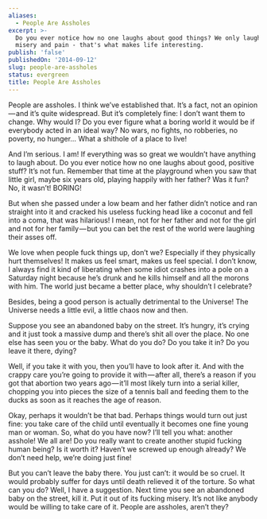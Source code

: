 ```yaml
---
aliases:
  - People Are Assholes
excerpt: >-
  Do you ever notice how no one laughs about good things? We only laugh at 
  misery and pain - that's what makes life interesting.
publish: 'false'
publishedOn: '2014-09-12'
slug: people-are-assholes
status: evergreen
title: People Are Assholes
---
```

People are assholes. I think we’ve established that. It’s a fact, not an opinion — and it’s quite widespread. But it’s completely fine: I don’t want them to change. Why would I? Do you ever figure what a boring world it would be if everybody acted in an ideal way? No wars, no fights, no robberies, no poverty, no hunger… What a shithole of a place to live!

And I’m serious. I am! If everything was so great we wouldn’t have anything to laugh about. Do you ever notice how no one laughs about good, positive stuff? It’s not fun. Remember that time at the playground when you saw that little girl, maybe six years old, playing happily with her father? Was it fun? No, it wasn’t! BORING!

But when she passed under a low beam and her father didn’t notice and ran straight into it and cracked his useless fucking head like a coconut and fell into a coma, that was hilarious! I mean, not for her father and not for the girl and not for her family — but you can bet the rest of the world were laughing their asses off.

We love when people fuck things up, don’t we? Especially if they physically hurt themselves! It makes us feel smart, makes us feel special. I don’t know, I always find it kind of liberating when some idiot crashes into a pole on a Saturday night because he’s drunk and he kills himself and all the morons with him. The world just became a better place, why shouldn’t I celebrate?

Besides, being a good person is actually detrimental to the Universe! The Universe needs a little evil, a little chaos now and then.

Suppose you see an abandoned baby on the street. It’s hungry, it’s crying and it just took a massive dump and there’s shit all over the place. No one else has seen you or the baby. What do you do? Do you take it in? Do you leave it there, dying?

Well, if you take it with you, then you’ll have to look after it. And with the crappy care you’re going to provide it with — after all, there’s a reason if you got that abortion two years ago — it’ll most likely turn into a serial killer, chopping you into pieces the size of a tennis ball and feeding them to the ducks as soon as it reaches the age of reason.

Okay, perhaps it wouldn’t be that bad. Perhaps things would turn out just fine: you take care of the child until eventually it becomes one fine young man or woman. So, what do you have now? I’ll tell you what: another asshole! We all are! Do you really want to create another stupid fucking human being? Is it worth it? Haven’t we screwed up enough already? We don’t need help, we’re doing just fine!

But you can’t leave the baby there. You just can’t: it would be so cruel. It would probably suffer for days until death relieved it of the torture. So what can you do? Well, I have a suggestion. Next time you see an abandoned baby on the street, kill it. Put it out of its fucking misery. It’s not like anybody would be willing to take care of it. People are assholes, aren’t they?
